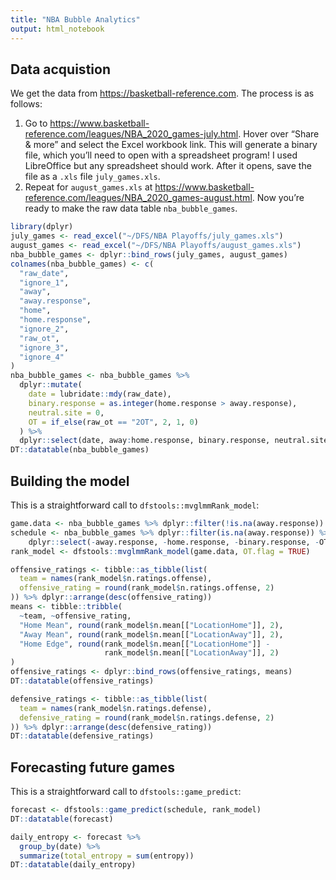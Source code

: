 ```yaml
---
title: "NBA Bubble Analytics"
output: html_notebook
---
```


## Data acquistion
We get the data from <https://basketball-reference.com>. The process is as
follows:

1. Go to
<https://www.basketball-reference.com/leagues/NBA_2020_games-july.html>. Hover
over "Share & more" and select the Excel workbook link. This will generate a
binary file, which you'll need to open with a spreadsheet program! I used
LibreOffice but any spreadsheet should work. After it opens, save the file as
a `.xls` file `july_games.xls`.
2. Repeat for `august_games.xls` at
<https://www.basketball-reference.com/leagues/NBA_2020_games-august.html>. Now
you're ready to make the raw data table `nba_bubble_games`.

```r
library(dplyr)
july_games <- read_excel("~/DFS/NBA Playoffs/july_games.xls")
august_games <- read_excel("~/DFS/NBA Playoffs/august_games.xls")
nba_bubble_games <- dplyr::bind_rows(july_games, august_games)
colnames(nba_bubble_games) <- c(
  "raw_date",
  "ignore_1",
  "away",
  "away.response",
  "home",
  "home.response",
  "ignore_2",
  "raw_ot",
  "ignore_3",
  "ignore_4"
)
nba_bubble_games <- nba_bubble_games %>%
  dplyr::mutate(
    date = lubridate::mdy(raw_date),
    binary.response = as.integer(home.response > away.response),
    neutral.site = 0,
    OT = if_else(raw_ot == "2OT", 2, 1, 0)
  ) %>% 
  dplyr::select(date, away:home.response, binary.response, neutral.site, OT)
DT::datatable(nba_bubble_games)
```

## Building the model
This is a straightforward call to `dfstools::mvglmmRank_model`:

```r
game.data <- nba_bubble_games %>% dplyr::filter(!is.na(away.response))
schedule <- nba_bubble_games %>% dplyr::filter(is.na(away.response)) %>%
    dplyr::select(-away.response, -home.response, -binary.response, -OT)
rank_model <- dfstools::mvglmmRank_model(game.data, OT.flag = TRUE)

offensive_ratings <- tibble::as_tibble(list(
  team = names(rank_model$n.ratings.offense),
  offensive_rating = round(rank_model$n.ratings.offense, 2)
)) %>% dplyr::arrange(desc(offensive_rating))
means <- tibble::tribble(
  ~team, ~offensive_rating,
  "Home Mean", round(rank_model$n.mean[["LocationHome"]], 2),
  "Away Mean", round(rank_model$n.mean[["LocationAway"]], 2),
  "Home Edge", round(rank_model$n.mean[["LocationHome"]] -
                     rank_model$n.mean[["LocationAway"]], 2)
)
offensive_ratings <- dplyr::bind_rows(offensive_ratings, means)
DT::datatable(offensive_ratings)
```

```r
defensive_ratings <- tibble::as_tibble(list(
  team = names(rank_model$n.ratings.defense),
  defensive_rating = round(rank_model$n.ratings.defense, 2)
)) %>% dplyr::arrange(desc(defensive_rating))
DT::datatable(defensive_ratings)
```

## Forecasting future games
This is a straightforward call to `dfstools::game_predict`:

```r
forecast <- dfstools::game_predict(schedule, rank_model)
DT::datatable(forecast)

```


```r
daily_entropy <- forecast %>%
  group_by(date) %>%
  summarize(total_entropy = sum(entropy))
DT::datatable(daily_entropy)

```

